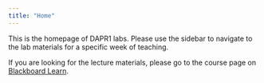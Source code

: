 ```yaml
---
title: "Home"
---
```


This is the homepage of DAPR1 labs. Please use the sidebar to navigate to the lab materials for a specific week of teaching.

If you are looking for the lecture materials, please go to the course page on [Blackboard Learn](https://www.learn.ed.ac.uk/).
